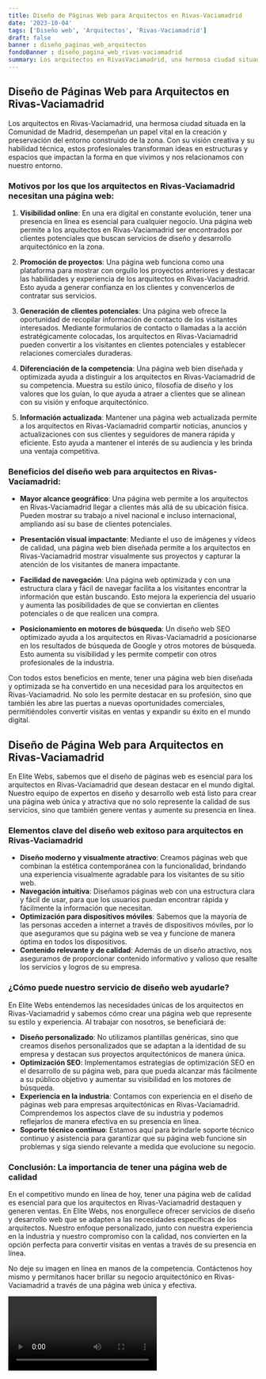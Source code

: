```yaml
---
title: Diseño de Páginas Web para Arquitectos en Rivas-Vaciamadrid
date: '2023-10-04'
tags: ['Diseño web', 'Arquitectos', 'Rivas-Vaciamadrid']
draft: false
banner : diseño_paginas_web_arquitectos
fondoBanner : diseño_pagina_web_rivas-vaciamadrid
summary: Los arquitectos en RivasVaciamadrid, una hermosa ciudad situada en la Comunidad de Madrid, desempeñan un papel vital en la creación y preservación del entorno construido de la zona. Con su visión creativa y su habilidad técnica, estos profesionales transforman ideas en estructuras y espacios que impactan la forma en que vivimos y nos relacionamos con nuestro entorno.
---
```


## Diseño de Páginas Web para Arquitectos en Rivas-Vaciamadrid

Los arquitectos en Rivas-Vaciamadrid, una hermosa ciudad situada en la Comunidad de Madrid, desempeñan un papel vital en la creación y preservación del entorno construido de la zona. Con su visión creativa y su habilidad técnica, estos profesionales transforman ideas en estructuras y espacios que impactan la forma en que vivimos y nos relacionamos con nuestro entorno.

### Motivos por los que los arquitectos en Rivas-Vaciamadrid necesitan una página web:

1. **Visibilidad online**: En una era digital en constante evolución, tener una presencia en línea es esencial para cualquier negocio. Una página web permite a los arquitectos en Rivas-Vaciamadrid ser encontrados por clientes potenciales que buscan servicios de diseño y desarrollo arquitectónico en la zona.

2. **Promoción de proyectos**: Una página web funciona como una plataforma para mostrar con orgullo los proyectos anteriores y destacar las habilidades y experiencia de los arquitectos en Rivas-Vaciamadrid. Esto ayuda a generar confianza en los clientes y convencerlos de contratar sus servicios.

3. **Generación de clientes potenciales**: Una página web ofrece la oportunidad de recopilar información de contacto de los visitantes interesados. Mediante formularios de contacto o llamadas a la acción estratégicamente colocadas, los arquitectos en Rivas-Vaciamadrid pueden convertir a los visitantes en clientes potenciales y establecer relaciones comerciales duraderas.

4. **Diferenciación de la competencia**: Una página web bien diseñada y optimizada ayuda a distinguir a los arquitectos en Rivas-Vaciamadrid de su competencia. Muestra su estilo único, filosofía de diseño y los valores que los guían, lo que ayuda a atraer a clientes que se alinean con su visión y enfoque arquitectónico.

5. **Información actualizada**: Mantener una página web actualizada permite a los arquitectos en Rivas-Vaciamadrid compartir noticias, anuncios y actualizaciones con sus clientes y seguidores de manera rápida y eficiente. Esto ayuda a mantener el interés de su audiencia y les brinda una ventaja competitiva.

### Beneficios del diseño web para arquitectos en Rivas-Vaciamadrid:

- **Mayor alcance geográfico**: Una página web permite a los arquitectos en Rivas-Vaciamadrid llegar a clientes más allá de su ubicación física. Pueden mostrar su trabajo a nivel nacional e incluso internacional, ampliando así su base de clientes potenciales.

- **Presentación visual impactante**: Mediante el uso de imágenes y vídeos de calidad, una página web bien diseñada permite a los arquitectos en Rivas-Vaciamadrid mostrar visualmente sus proyectos y capturar la atención de los visitantes de manera impactante.

- **Facilidad de navegación**: Una página web optimizada y con una estructura clara y fácil de navegar facilita a los visitantes encontrar la información que están buscando. Esto mejora la experiencia del usuario y aumenta las posibilidades de que se conviertan en clientes potenciales o de que realicen una compra.

- **Posicionamiento en motores de búsqueda**: Un diseño web SEO optimizado ayuda a los arquitectos en Rivas-Vaciamadrid a posicionarse en los resultados de búsqueda de Google y otros motores de búsqueda. Esto aumenta su visibilidad y les permite competir con otros profesionales de la industria.

Con todos estos beneficios en mente, tener una página web bien diseñada y optimizada se ha convertido en una necesidad para los arquitectos en Rivas-Vaciamadrid. No solo les permite destacar en su profesión, sino que también les abre las puertas a nuevas oportunidades comerciales, permitiéndoles convertir visitas en ventas y expandir su éxito en el mundo digital.

<GifSeo />

<Cta />

## Diseño de Página Web para Arquitectos en Rivas-Vaciamadrid

En Elite Webs, sabemos que el diseño de páginas web es esencial para los arquitectos en Rivas-Vaciamadrid que desean destacar en el mundo digital. Nuestro equipo de expertos en diseño y desarrollo web está listo para crear una página web única y atractiva que no solo represente la calidad de sus servicios, sino que también genere ventas y aumente su presencia en línea.

### Elementos clave del diseño web exitoso para arquitectos en Rivas-Vaciamadrid

- **Diseño moderno y visualmente atractivo**: Creamos páginas web que combinan la estética contemporánea con la funcionalidad, brindando una experiencia visualmente agradable para los visitantes de su sitio web.
- **Navegación intuitiva**: Diseñamos páginas web con una estructura clara y fácil de usar, para que los usuarios puedan encontrar rápida y fácilmente la información que necesitan.
- **Optimización para dispositivos móviles**: Sabemos que la mayoría de las personas acceden a internet a través de dispositivos móviles, por lo que aseguramos que su página web se vea y funcione de manera óptima en todos los dispositivos.
- **Contenido relevante y de calidad**: Además de un diseño atractivo, nos aseguramos de proporcionar contenido informativo y valioso que resalte los servicios y logros de su empresa.

### ¿Cómo puede nuestro servicio de diseño web ayudarle?

En Elite Webs entendemos las necesidades únicas de los arquitectos en Rivas-Vaciamadrid y sabemos cómo crear una página web que represente su estilo y experiencia. Al trabajar con nosotros, se beneficiará de:

- **Diseño personalizado**: No utilizamos plantillas genéricas, sino que creamos diseños personalizados que se adaptan a la identidad de su empresa y destacan sus proyectos arquitectónicos de manera única.
- **Optimización SEO**: Implementamos estrategias de optimización SEO en el desarrollo de su página web, para que pueda alcanzar más fácilmente a su público objetivo y aumentar su visibilidad en los motores de búsqueda.
- **Experiencia en la industria**: Contamos con experiencia en el diseño de páginas web para empresas arquitectónicas en Rivas-Vaciamadrid. Comprendemos los aspectos clave de su industria y podemos reflejarlos de manera efectiva en su presencia en línea.
- **Soporte técnico continuo**: Estamos aquí para brindarle soporte técnico continuo y asistencia para garantizar que su página web funcione sin problemas y siga siendo relevante a medida que evolucione su negocio.

### Conclusión: La importancia de tener una página web de calidad

En el competitivo mundo en línea de hoy, tener una página web de calidad es esencial para que los arquitectos en Rivas-Vaciamadrid destaquen y generen ventas. En Elite Webs, nos enorgullece ofrecer servicios de diseño y desarrollo web que se adapten a las necesidades específicas de los arquitectos. Nuestro enfoque personalizado, junto con nuestra experiencia en la industria y nuestro compromiso con la calidad, nos convierten en la opción perfecta para convertir visitas en ventas a través de su presencia en línea.

No deje su imagen en línea en manos de la competencia. Contáctenos hoy mismo y permítanos hacer brillar su negocio arquitectónico en Rivas-Vaciamadrid a través de una página web única y efectiva.

<Video />

<CtaBot job='Arquitectos' city='Rivas-Vaciamadrid'/>

<Gmaps query='Rivas-Vaciamadrid+españa+maps' />
